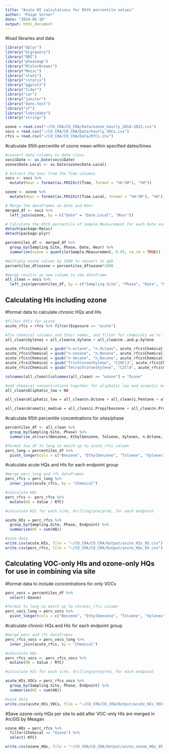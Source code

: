 ```yaml
---
title: "Acute HI calculations for 95th percentile values"
author: "Paige Varner"
date: "2024-06-10"
output: html_document
---
```



#load libraries and data
```r
library("dplyr")
library("bigrquery")
library("DBI")
library("pheatmap")
library("RColorBrewer")
library("Rmisc")
library("stats")
library("rstatix")
library("ggplot2")
library("tidyr")
library("car")
library("janitor")
library("dunn.test")
library("sf")
library("lubridate")
library("stringr")

ozone = read.csv("~/CO_CRA/CO_CRA/Data/ozone_hourly_2018-2023.csv")
vocs = read.csv("~/CO_CRA/CO_CRA/Data/hourly_VOCs.csv")
rfcs = read.csv("~/CO_CRA/CO_CRA/Data/RfCs.csv")
```



#calculate 95th percentile of ozone mean within specified dates/times
```r
#convert date columns to date class
vocs$Date <- as.Date(vocs$Date)
ozone$Date.Local <- as.Date(ozone$Date.Local)

# Extract the hour from the Time columns
vocs <- vocs %>%
  mutate(Hour = format(as.POSIXct(Time, format = "%H:%M"), "%H"))

ozone <- ozone %>%
  mutate(Hour = format(as.POSIXct(Time.Local, format = "%H:%M"), "%H"))

# Merge the dataframes on Date and Hour
merged_df <- vocs %>%
  left_join(ozone, by = c("Date" = "Date.Local", "Hour"))

# Calculate the 95th percentile of Sample.Measurement for each Date and Hour
detach(package:Rmisc)
detach(package:plyr)

percentiles_df <- merged_df %>%
  group_by(Sampling.Site, Phase, Date, Hour) %>%
  summarise(ozone = quantile(Sample.Measurement, 0.95, na.rm = TRUE))

#multiply ozone values by 1000 to convert to ppb
percentiles_df$ozone = percentiles_df$ozone*1000

#merge results as new column in new dataframe
all_clean = vocs %>%
  left_join(percentiles_df, by = c("Sampling.Site", "Phase", "Date", "Hour"))

```


## Calculating HIs including ozone ##


#format data to calculate chronic HQs and HIs
```r
#filter RfCs for acute
acute_rfcs = rfcs %>% filter(Exposure == "acute")

#fix chemical columns and their names, and filter for chemicals we're looking at
all_clean$Xylenes = all_clean$o.Xylene + all_clean$m..and.p.Xylene

acute_rfcs$Chemical = gsub("n-octane", "n.Octane", acute_rfcs$Chemical)
acute_rfcs$Chemical = gsub("n-nonane", "n.Nonane", acute_rfcs$Chemical)
acute_rfcs$Chemical = gsub("n-decane", "n.Decane", acute_rfcs$Chemical)
acute_rfcs$Chemical = gsub("Trichloroethylene", "C2HCl3", acute_rfcs$Chemical)
acute_rfcs$Chemical = gsub("Tetrachloroethylene", "C2Cl4", acute_rfcs$Chemical)

colnames(all_clean)[colnames(all_clean) == "ozone"] = "Ozone"

#add chemical concentrations together for aliphatic low and aromatic medium groups
all_clean$Aliphatic_low = NA

all_clean$Aliphatic_low = all_clean$n.Octane + all_clean$i.Pentane + all_clean$n.Pentane + all_clean$trans_2.Pentene + all_clean$X1.Pentene + all_clean$cis.2.Pentene + all_clean$n.Hexane + all_clean$Isoprene + all_clean$X2.4.Dimethylpentane + all_clean$n.Heptane + all_clean$Cyclohexane + all_clean$X2.3.Dimethylpentane + all_clean$X2.Methylhexane + all_clean$X3.Methylhexane + all_clean$X2.2.4.Trimethylpentane + all_clean$Methylcyclohexane + all_clean$X2.3.4.Trimethylpentane + all_clean$X2.Methylheptane + all_clean$X3.Methylheptane + all_clean$Cyclopentane

all_clean$Aromatic_medium = all_clean$i.Propylbenzene + all_clean$n.Propylbenzene + all_clean$X3.Ethyltoluene + all_clean$X4.Ethyltoluene + all_clean$X1.3.5.Trimethylbenzene + all_clean$X2.Ethyltoluene + all_clean$X1.2.4.Trimethylbenzene + all_clean$X1.2.3.Trimethylbenzene + all_clean$X1.3.Diethylbenzene + all_clean$X1.4.Diethylbenzene

```



#calculate 95th percentile concentrations for sites/phase

```r
percentiles_df <- all_clean %>%
  group_by(Sampling.Site, Phase) %>%
  summarise_at(vars(Benzene, Ethylbenzene, Toluene, Xylenes, n.Octane, n.Nonane, n.Decane, Ozone, Aliphatic_low, Aromatic_medium, Styrene, C2HCl3, C2Cl4, Propene), ~ quantile(., 0.95, na.rm = TRUE))

#format twa_df to long to match up to acute_rfcs column
perc_long = percentiles_df %>%
  pivot_longer(cols = c("Benzene", "Ethylbenzene", "Toluene", "Xylenes", "n.Octane", "n.Nonane", "n.Decane", "Ozone", "Aliphatic_low", "Aromatic_medium", "Styrene", "C2HCl3", "C2Cl4", "Propene"), names_to = "Chemical", values_to = "Value")

```



#calculate acute HQs and HIs for each endpoint group 

```r
#merge perc_long and rfc dataframes
perc_rfcs = perc_long %>%
  inner_join(acute_rfcs, by = "Chemical")

#calculate HQs
perc_rfcs <- perc_rfcs %>%
  mutate(HQ = Value / RfC)

#calculate HIs for each site, drilling/pre/prod, for each endpoint

acute_HIs = perc_rfcs %>%
  group_by(Sampling.Site, Phase, Endpoint) %>%
  summarise(HI = sum(HQ)) 

#save data
write.csv(acute_HIs, file = "~/CO_CRA/CO_CRA/Output/acute_HIs_95.csv")
write.csv(perc_rfcs, file = "~/CO_CRA/CO_CRA/Output/acute_HQs_95.csv")

```


## Calculating VOC-only HIs and ozone-only HQs for use in combining via site ##

#format data to include concentrations for only VOCs
```r
perc_vocs = percentiles_df %>%
  select(-Ozone)

#format to long to match up to chronic_rfcs column
perc_vocs_long = perc_vocs %>%
  pivot_longer(cols = c("Benzene", "Ethylbenzene", "Toluene", "Xylenes", "n.Octane", "n.Nonane", "n.Decane", "Aliphatic_low", "Aromatic_medium", "Styrene", "C2HCl3", "C2Cl4", "Propene"), names_to = "Chemical", values_to = "Value")

```


#calculate chronic HQs and HIs for each endpoint group 
```r
#merge perc and rfc dataframes
perc_rfcs_vocs = perc_vocs_long %>%
  inner_join(acute_rfcs, by = "Chemical")

#calculate HQs
perc_rfcs_vocs <- perc_rfcs_vocs %>%
  mutate(HQ = Value / RfC)

#calculate HIs for each site, drilling/pre/prod, for each endpoint

acute_HIs_VOCs = perc_rfcs_vocs %>%
  group_by(Sampling.Site, Phase, Endpoint) %>%
  summarise(HI = sum(HQ)) 

#save data
write.csv(acute_HIs_VOCs, file = "~/CO_CRA/CO_CRA/Output/acute_HIs_VOCs_95.csv")
```


#Save ozone-only HQs per site to add after VOC-only HIs are merged in ArcGIS by Meagan
```r
ozone_HQs = perc_rfcs %>%
  filter(Chemical == "Ozone") %>%
  select(-RfC)

write.csv(ozone_HQs, file = "~/CO_CRA/CO_CRA/Output/acute_ozone_HQs_95.csv")
```



